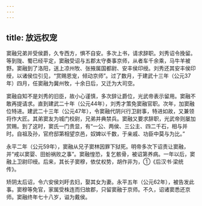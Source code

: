 ```yaml
---
---
---
```

title: 放远权宠
---



窦融兄弟并受侯爵，久专西方，惧不自安。多次上书，请求辞职。刘秀诏令挽留。等到陇、蜀已经平定，窦融受诏与五郡太守奏事京师，从者车千余乘，马牛羊被野。窦融到了洛阳，送上凉州牧、张掖属国都尉、安丰侯印绶。刘秀还其安丰侯印绶，以诸侯位引见，“赏赐恩宠，倾动京师”。过了数月，于建武十三年（公元37年）四月，任窦融为冀州牧，十余日后，又迁为大司空。

窦融自知不是刘秀的旧臣，故小心谨慎，多次辞让爵位，光武帝表示留用。窦融不敢再提请求。直到建武二十年（公元44年），刘秀才策免窦融官职。次年，加窦融位特进。建武二十三年（公元47年），令窦融代阴兴行卫尉事，特进如故，又兼领将作大匠。其弟窦友为城门校尉，兄弟并典禁兵。窦融又要求辞职，光武帝则屡加赏赐。到了这时，窦氏一门贵显，有“一公、两侯、三公主、四二千石，相与并时。自祖及孙，官府邸第相望京邑，奴婢以千数，于亲戚、功臣中莫与为比。”

永平二年（公元59年），窦融从兄子窦林因罪下狱死。明帝多次下诏责让窦融，并“戒以窦婴、田蚡祸败之事”。窦融惶恐，复乞骸骨，被诏第养病。一年以后，窦融上卫尉印绶。后来，其长子窦穆，依仗权势，胡作非为，①《后汉书·梁统传》。

矫阴太后诏，令六安侯刘盱去妇，娶其女为妻。永平五年（公元62年），被告发此事。窦穆等免官，家属受株连而归故郡，只留窦融于京师。不久，诏诸窦悉还京师。窦融终年七十八岁，谥为戴侯。